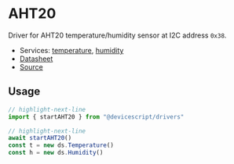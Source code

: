 # AHT20

Driver for AHT20 temperature/humidity sensor at I2C address `0x38`.

-   Services: [temperature](/api/clients/temperature/), [humidity](/api/clients/humidity/)
-   [Datasheet](https://asairsensors.com/wp-content/uploads/2021/09/Data-Sheet-AHT20-Humidity-and-Temperature-Sensor-ASAIR-V1.0.03.pdf)
-   [Source](https://github.com/microsoft/devicescript/blob/main/packages/drivers/src/aht20.ts)

## Usage

```ts
// highlight-next-line
import { startAHT20 } from "@devicescript/drivers"

// highlight-next-line
await startAHT20()
const t = new ds.Temperature()
const h = new ds.Humidity()
```
